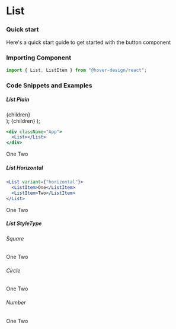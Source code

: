 # List

### Quick start

Here's a quick start guide to get started with the button component

### Importing Component

```jsx
import { List, ListItem } from "@hover-design/react";
```

### Code Snippets and Examples

##### List Plain

  <div style={{ margin: "0px 12px" }}>
    <List type={type} variant={variant}>
      {children}
    </List>
  </div>
);
  <ListItem variant={variant}>{children}</ListItem>
);

```jsx
<div className="App">
  <List></List>
</div>
```

<ListComponent>
  <ListItem>One</ListItem>
  <ListItem>Two</ListItem>
</ListComponent>

##### List Horizontal

```jsx
<List variant={"horizontal"}>
  <ListItem>One</ListItem>
  <ListItem>Two</ListItem>
</List>
```

<div style={{ margin: "0 !important" }}>
  <ListComponent variant={"horizontal"}>
    <ListItem></ListItem>
    <ListItem>One</ListItem>
    <ListItem>Two</ListItem>
  </ListComponent>
</div>

##### List StyleType

###### Square

<ListComponent type="square">
  <ListItem>One</ListItem>
  <ListItem>Two</ListItem>
</ListComponent>

###### Circle

<ListComponent type="circle">
  <ListItem>One</ListItem>
  <ListItem>Two</ListItem>
</ListComponent>

###### Number

<ListComponent type="'\1F44D'">
  <ListItem>One</ListItem>
  <ListItem>Two</ListItem>
</ListComponent>
